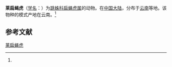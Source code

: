 {{Speciesbox
| name = 莱扁蝇虎
| status = 
| status_system = 
| image = 
| genus = Menemetus
| species = legendrei
| authority = (Schenkel, 1963)<ref name='id14764'>{{cite web| url =http://www.bioinfo.cn/db05/BjdwSpecies.php?action=view&id=14764| title =莱扁蝇虎| work =《中国动物物种编目数据库》| publisher =中国科学院微生物研究所| author =中国科学院动物研究所| accessdate =2009-04-28| deadurl =yes| archiveurl =https://web.archive.org/web/20160305080108/http://www.bioinfo.cn/db05/BjdwSpecies.php?action=view&id=14764| archivedate =2016-03-05}}</ref>
}}

'''莱扁蝇虎'''（[[学名|学名]]：{{lang|la|''Menemetus legendrei''}}）为[[跳蛛科|跳蛛科]][[扁蝇虎属|扁蝇虎属]]的动物。在[[中国大陆|中国大陆]]，分布于[[云南|云南]]等地。该物种的模式产地在云南。<ref name='id14764'/>

== 参考文献 ==
{{reflist}}

{{Wikispecies|Menemetus legendrei}}
{{Taxonbar|from=Q4121587}}

[[Category:扁蝇虎属|莱扁蝇虎]]


{{蜘蛛小作品}}